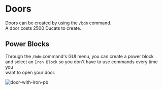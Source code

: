 # Doors

Doors can be created by using the `/bdm` command. <br/>
A door costs 2500 Ducats to create. <br/>

## Power Blocks

Through the `/bdm` command's GUI menu, you can create a power block <br/>
and select an `Iron Block` so you don't have to use commands every time you <br/>
want to open your door. <br/>

![door-with-iron-pb](../../public/door-with-iron-pb.png)

